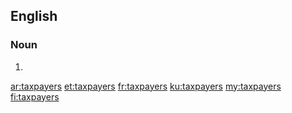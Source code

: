 ==English==

===Noun===
{{head|en|plural}}

# {{plural of|taxpayer|lang=en}}

[[ar:taxpayers]]
[[et:taxpayers]]
[[fr:taxpayers]]
[[ku:taxpayers]]
[[my:taxpayers]]
[[fi:taxpayers]]